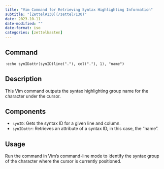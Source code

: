 ```yaml
---
title: "Vim Command for Retrieving Syntax Highlighting Information"
subtitle: "[Zettel#130](/zettel/130)"
date: 2023-10-11
date-modified: ""
date-format: iso
categories: [zettelkasten]
---
```

## Command

```vim
:echo synIDattr(synID(line("."), col("."), 1), "name")
```

## Description

This Vim command outputs the syntax highlighting group name for the character under the cursor.

## Components

* `synID`: Gets the syntax ID for a given line and column.
* `synIDattr`: Retrieves an attribute of a syntax ID, in this case, the "name".

## Usage

Run the command in Vim's command-line mode to identify the syntax group of the character where the cursor is currently positioned.
